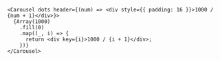 ```tsx
<Carousel dots header={(num) => <div style={{ padding: 16 }}>1000 / {num + 1}</div>}>
  {Array(1000)
    .fill(0)
    .map((_, i) => {
      return <div key={i}>1000 / {i + 1}</div>;
    })}
</Carousel>
```
